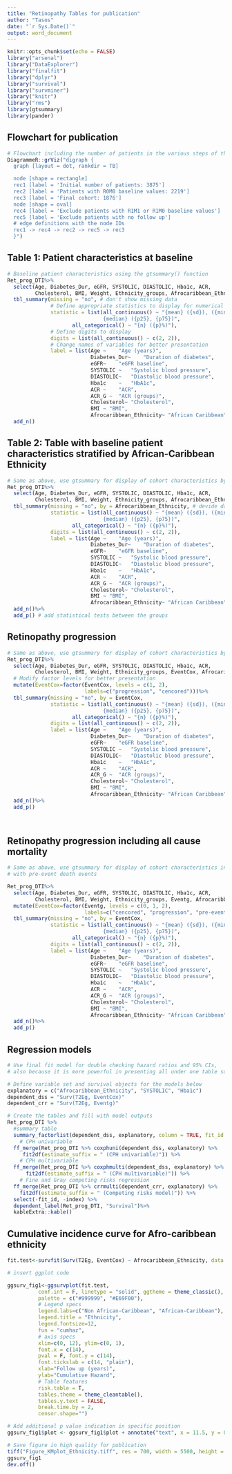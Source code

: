 ```yaml
---
title: "Retinopathy Tables for publication"
author: "Tasos"
date: "`r Sys.Date()`"
output: word_document
---
```


```r
knitr::opts_chunk$set(echo = FALSE)
library("arsenal")
library("DataExplorer")
library("finalfit")
library("dplyr")
library("survival")
library("survminer")
library("knitr")
library("rms")
library(gtsummary)
library(pander)

```


## Flowchart for publication

```r

# Flowchart including the number of patients in the various steps of the analysis
DiagrammeR::grViz("digraph {
  graph [layout = dot, rankdir = TB]

  node [shape = rectangle]
  rec1 [label = 'Initial number of patients: 3875']
  rec2 [label = 'Patients with R0M0 baseline values: 2219']
  rec3 [label = 'Final cohort: 1876']
  node [shape = oval]
  rec4 [label = 'Exclude patients with R1M1 or R1M0 baseline values']
  rec5 [label = 'Exclude patients with no follow up']
  # edge definitions with the node IDs
  rec1 -> rec4 -> rec2 -> rec5 -> rec3
  }")

```

\newpage

## Table 1: Patient characteristics at baseline

```r

# Baseline patient characteristics using the gtsummary() function
Ret_prog_DTI%>%
  select(Age, Diabetes_Dur, eGFR, SYSTOLIC, DIASTOLIC, Hba1c, ACR,
         Cholesterol, BMI, Weight, Ethnicity_groups, Afrocaribbean_Ethnicity, Gender, ACR_G)%>%
  tbl_summary(missing = "no", # don't show missing data
              # Define appropriate statistics to display for numerical and categorical data
              statistic = list(all_continuous() ~ "{mean} ({sd}), ({min}, {max}), 
                               {median} ({p25}, {p75})",
                     all_categorical() ~ "{n} ({p}%)"),
              # Define digits to display
              digits = list(all_continuous() ~ c(2, 2)),
              # Change names of variables for better presentation
              label = list(Age ~	"Age (years)",
                           Diabetes_Dur~	"Duration of diabetes",
                           eGFR~	"eGFR baseline",
                           SYSTOLIC ~	"Systolic blood pressure",
                           DIASTOLIC~	"Diastolic blood pressure",
                           Hba1c	~	"HbA1c",
                           ACR ~	"ACR",
                           ACR_G ~	"ACR (groups)",
                           Cholesterol~	"Cholesterol",
                           BMI ~ "BMI", 
                           Afrocaribbean_Ethnicity~	"African Caribbean"	))%>%
  add_n()

```

\newpage

## Table 2: Table with baseline patient characteristics stratified by African-Caribbean Ethnicity

```r

# Same as above, use gtsummary for display of cohort characteristics by ethnicity 
Ret_prog_DTI%>%
  select(Age, Diabetes_Dur, eGFR, SYSTOLIC, DIASTOLIC, Hba1c, ACR,
         Cholesterol, BMI, Weight, Ethnicity_groups, Afrocaribbean_Ethnicity, Gender, ACR_G)%>%
  tbl_summary(missing = "no", by = Afrocaribbean_Ethnicity, # devide data by ethnicity
              statistic = list(all_continuous() ~ "{mean} ({sd}), ({min}, {max}), 
                               {median} ({p25}, {p75})",
                     all_categorical() ~ "{n} ({p}%)"),
              digits = list(all_continuous() ~ c(2, 2)),
              label = list(Age ~	"Age (years)",
                           Diabetes_Dur~	"Duration of diabetes",
                           eGFR~	"eGFR baseline",
                           SYSTOLIC ~	"Systolic blood pressure",
                           DIASTOLIC~	"Diastolic blood pressure",
                           Hba1c	~	"HbA1c",
                           ACR ~	"ACR",
                           ACR_G ~	"ACR (groups)",
                           Cholesterol~	"Cholesterol",
                           BMI ~ "BMI", 
                           Afrocaribbean_Ethnicity~	"African Caribbean"	))%>%
  add_n()%>%
  add_p() # add statistical tests between the groups

```

\newpage

## Retinopathy progression

```r

# Same as above, use gtsummary for display of cohort characteristics by progressors vs non progressors 
Ret_prog_DTI%>%
  select(Age, Diabetes_Dur, eGFR, SYSTOLIC, DIASTOLIC, Hba1c, ACR,
         Cholesterol, BMI, Weight, Ethnicity_groups, EventCox, Afrocaribbean_Ethnicity, Gender, ACR_G)%>%
  # Modify factor levels for better presentation
  mutate(EventCox=factor(EventCox, levels = c(1, 2), 
                         labels=c("progression", "cencored")))%>%
  tbl_summary(missing = "no", by = EventCox,
              statistic = list(all_continuous() ~ "{mean} ({sd}), ({min}, {max}), 
                               {median} ({p25}, {p75})",
                     all_categorical() ~ "{n} ({p}%)"),
              digits = list(all_continuous() ~ c(2, 2)),
              label = list(Age ~	"Age (years)",
                           Diabetes_Dur~	"Duration of diabetes",
                           eGFR~	"eGFR baseline",
                           SYSTOLIC ~	"Systolic blood pressure",
                           DIASTOLIC~	"Diastolic blood pressure",
                           Hba1c	~	"HbA1c",
                           ACR ~	"ACR",
                           ACR_G ~	"ACR (groups)",
                           Cholesterol~	"Cholesterol",
                           BMI ~ "BMI", 
                           Afrocaribbean_Ethnicity~	"African Caribbean"	))%>%
  add_n()%>%
  add_p()

  
```

\newpage

## Retinopathy progression including all cause mortality

```r

# Same as above, use gtsummary for display of cohort characteristics including patients 
# with pre-event death events

Ret_prog_DTI%>%
  select(Age, Diabetes_Dur, eGFR, SYSTOLIC, DIASTOLIC, Hba1c, ACR,
         Cholesterol, BMI, Weight, Ethnicity_groups, Eventg, Afrocaribbean_Ethnicity, Gender, ACR_G)%>%
  mutate(EventCox=factor(Eventg, levels = c(0, 1, 2), 
                         labels=c("cencored", "progression", "pre-event Death")))%>%
  tbl_summary(missing = "no", by = EventCox,
              statistic = list(all_continuous() ~ "{mean} ({sd}), ({min}, {max}), 
                               {median} ({p25}, {p75})",
                     all_categorical() ~ "{n} ({p}%)"),
              digits = list(all_continuous() ~ c(2, 2)),
              label = list(Age ~	"Age (years)",
                           Diabetes_Dur~	"Duration of diabetes",
                           eGFR~	"eGFR baseline",
                           SYSTOLIC ~	"Systolic blood pressure",
                           DIASTOLIC~	"Diastolic blood pressure",
                           Hba1c	~	"HbA1c",
                           ACR ~	"ACR",
                           ACR_G ~	"ACR (groups)",
                           Cholesterol~	"Cholesterol",
                           BMI ~ "BMI", 
                           Afrocaribbean_Ethnicity~	"African Caribbean"	))%>%
  add_n()%>%
  add_p()

```

\newpage

## Regression models

```r

# Use final fit model for double checking hazard ratios and 95% CIs, 
# also because it is more powerful in presenting all under one table suitable for publication

# Define variable set and survival objects for the models below
explanatory = c("Afrocaribbean_Ethnicity", "SYSTOLIC", "Hba1c")
dependent_dss = "Surv(T2Eg, EventCox)"
dependent_crr = "Surv(T2Eg, Eventg)"

# Create the tables and fill with model outputs
Ret_prog_DTI %>%
  #summary table
  summary_factorlist(dependent_dss, explanatory, column = TRUE, fit_id = TRUE) %>%
    # CPH univariable
  ff_merge(Ret_prog_DTI %>% coxphuni(dependent_dss, explanatory) %>%
     fit2df(estimate_suffix = " (CPH univariable)")) %>%
    # CPH multivariable
  ff_merge(Ret_prog_DTI %>% coxphmulti(dependent_dss, explanatory) %>%
      fit2df(estimate_suffix = " (CPH multivariable)")) %>%
    # Fine and Gray competing risks regression
  ff_merge(Ret_prog_DTI %>% crrmulti(dependent_crr, explanatory) %>%
    fit2df(estimate_suffix = " (Competing risks model)")) %>%
  select(-fit_id, -index) %>%
  dependent_label(Ret_prog_DTI, "Survival")%>%
  kableExtra::kable()

```

\newpage

## Cumulative incidence curve for Afro-caribbean ethnicity

```r

fit.test<-survfit(Surv(T2Eg, EventCox) ~ Afrocaribbean_Ethnicity, data = Ret_prog_DTI)

# insert ggplot code

ggsurv_fig1<-ggsurvplot(fit.test,         
          conf.int = F, linetype = "solid", ggtheme = theme_classic(),
          palette = c("#999999", "#E69F00"),
          # Legend specs
          legend.labs=c("Non African-Caribbean", "African-Caribbean"),
          legend.title = "Ethnicity", 
          legend.fontsize=12,
          fun = "cumhaz",
          # axis specs
          xlim=c(0, 12), ylim=c(0, 1),
          font.x = c(14),
          pval = F, font.y = c(14),
          font.tickslab = c(14, "plain"),
          xlab="Follow up (years)",
          ylab="Cumulative Hazard",
          # Table features
          risk.table = T,
          tables.theme = theme_cleantable(),
          tables.y.text = FALSE,
          break.time.by = 2,
          censor.shape="")

# Add additional p value indication in specific position
ggsurv_fig1$plot <- ggsurv_fig1$plot + annotate("text", x = 11.5, y = 0.52, label = "p<0.001", cex=4, col="black", vjust=0, hjust = 1.1, fontface=1.5)

# Save figure in high quality for publication
tiff("Figure_KMplot_Ethnicity.tiff", res = 700, width = 5500, height = 4000, units = "px")
ggsurv_fig1
dev.off()

```


